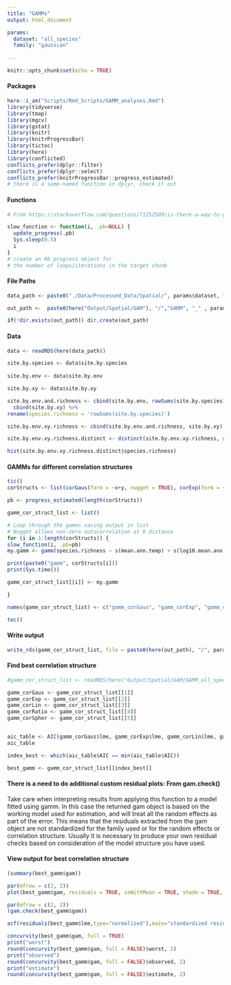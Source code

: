 ```yaml
---
title: "GAMMs"
output: html_document

params:
  dataset: "all_species"
  family: "gaussian"
  
---
```


```r
knitr::opts_chunk$set(echo = TRUE)
```

#### Packages
```r
here::i_am("Scripts/Rmd_Scripts/GAMM_analyses.Rmd")
library(tidyverse)
library(tmap)
library(mgcv)
library(gstat)
library(knitr)
library(knitrProgressBar)
library(tictoc)
library(here)
library(conflicted)
conflicts_prefer(dplyr::filter)
conflicts_prefer(dplyr::select)
conflicts_prefer(knitrProgressBar::progress_estimated)
# there is a same-named function in dplyr, check it out
```

#### Functions
```r
# From https://stackoverflow.com/questions/71252509/is-there-a-way-to-get-progress-information-whan-a-chunk-is-running-in-rmarkdown

slow_function <- function(i, .pb=NULL) {  
  update_progress(.pb)  
  Sys.sleep(0.5)  
  i  
}
# create an R6 progress object for
# the number of loops/iterations in the target chunk
```

#### File Paths
```r
data_path <- paste0("./Data/Processed_Data/Spatial/", params$dataset, ".rds")

out_path <-  paste0(here("Output/Spatial/GAM"), "/","GAMM", "_" , params$dataset,  "/")

if(!dir.exists(out_path)) dir.create(out_path)
```

#### Data
```r
data <- readRDS(here(data_path))

site.by.species <- data$site.by.species
  
site.by.env <- data$site.by.env

site.by.xy <- data$site.by.xy

site.by.env.and.richness <- cbind(site.by.env, rowSums(site.by.species)) %>%
  cbind(site.by.xy) %>%
rename(species.richness = 'rowSums(site.by.species)')

site.by.env.xy.richness <- cbind(site.by.env.and.richness, site.by.xy)

site.by.env.xy.richness.distinct <- distinct(site.by.env.xy.richness, x, y, .keep_all = TRUE)
```

```r
hist(site.by.env.xy.richness.distinct$species.richness)
```

#### GAMMs for different correlation structures 
```r
tic()
corStructs <- list(corGaus(form = ~x+y, nugget = TRUE), corExp(form = ~x+y, nugget = TRUE), corLin(form = ~x+y, nugget = TRUE), corRatio(form = ~x+y, nugget = TRUE), corSpher(form = ~x+y, nugget = TRUE) )

pb <- progress_estimated(length(corStructs))

gamm_cor_struct_list <- list()

# Loop through the gamms saving output in list
# Nugget allows non-zero autocorrelation at 0 distance
for (i in 1:length(corStructs)) {
slow_function(i, .pb=pb)
my.gamm <- gamm(species.richness ~ s(mean.ann.temp) + s(log10.mean.ann.rain) + s(topographic.wetness) + s(ph) + s(total.n) + s(tree.density) + s(log10.pesticide.risk) + s(log10.humans),  data = site.by.env.xy.richness.distinct, method = "REML", family = params$family, correlation = corStructs[[i]])

print(paste0("gamm", corStructs[i]))
print(Sys.time())

gamm_cor_struct_list[[i]] <- my.gamm

}

names(gamm_cor_struct_list) <- c("gamm_corGaus", "gamm_corExp", "gamm_corLin", "gamm_corRatio", "gamm_corSpher")

toc()
```


#### Write output
```r
write_rds(gamm_cor_struct_list, file = paste0(here(out_path), "/", params$dataset, "_gamm_cor_struct_compare.rds"))
```

#### Find best correlation structure
```r
#gamm_cor_struct_list <- readRDS(here("Output/Spatial/GAM/GAMM_all_species/all_species_gamm_cor_struct_compare.rds"))

gamm_corGaus <- gamm_cor_struct_list[[1]]
gamm_corExp <- gamm_cor_struct_list[[2]]
gamm_corLin <- gamm_cor_struct_list[[3]]
gamm_corRatio <- gamm_cor_struct_list[[4]]
gamm_corSpher <- gamm_cor_struct_list[[5]]


aic_table <- AIC(gamm_corGaus$lme, gamm_corExp$lme, gamm_corLin$lme, gamm_corRatio$lme, gamm_corSpher$lme)
aic_table

index_best <- which(aic_table$AIC == min(aic_table$AIC))

best_gamm <- gamm_cor_struct_list[[index_best]]
```
#### There is a need to do additional custom residual plots: From gam.check()

Take care when interpreting results from applying this function to a model fitted using gamm. In this case the returned gam object is based on the working model used for estimation, and will treat all the random effects as part of the error. This means that the residuals extracted from the gam object are not standardized for the family used or for the random effects or correlation structure. Usually it is necessary to produce your own residual checks based on consideration of the model structure you have used.

#### View output for best correlation structure
```r

(summary(best_gamm$gam))

par(mfrow = c(2, 2))
plot(best_gamm$gam, residuals = TRUE, seWithMean = TRUE, shade = TRUE, shift = coef(best_gamm$gam)[1])

par(mfrow = c(2, 2))
(gam.check(best_gamm$gam))

acf(residuals(best_gamm$lme,type="normalized"),main="standardized residual ACF")

concurvity(best_gamm$gam, full = TRUE)
print("worst")
round(concurvity(best_gamm$gam, full = FALSE)$worst, 2)
print("observed")
round(concurvity(best_gamm$gam, full = FALSE)$observed, 2)
print("estimate")
round(concurvity(best_gamm$gam, full = FALSE)$estimate, 2)

```


